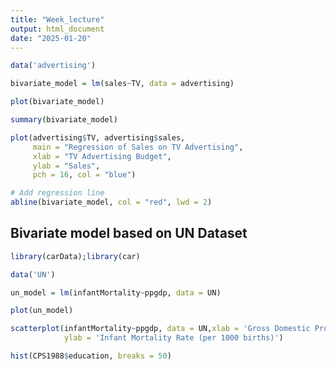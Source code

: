 ```yaml
---
title: "Week_lecture"
output: html_document
date: "2025-01-20"
---
```

```r
data('advertising')
```

```r
bivariate_model = lm(sales~TV, data = advertising)

plot(bivariate_model)

summary(bivariate_model)
```
```r
plot(advertising$TV, advertising$sales, 
     main = "Regression of Sales on TV Advertising",
     xlab = "TV Advertising Budget", 
     ylab = "Sales",
     pch = 16, col = "blue")

# Add regression line
abline(bivariate_model, col = "red", lwd = 2)
```
## Bivariate model based on UN Dataset
```r
library(carData);library(car)

data('UN')

un_model = lm(infantMortality~ppgdp, data = UN)

plot(un_model)
```


```r
scatterplot(infantMortality~ppgdp, data = UN,xlab = 'Gross Domestic Product per Capita', 
            ylab = 'Infant Mortality Rate (per 1000 births)')
```
```r
hist(CPS1988$education, breaks = 50)
```



